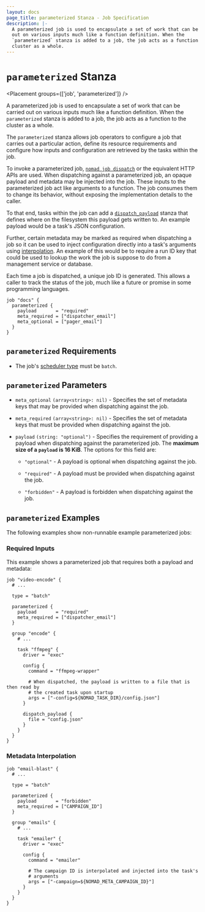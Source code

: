 ```yaml
---
layout: docs
page_title: parameterized Stanza - Job Specification
description: |-
  A parameterized job is used to encapsulate a set of work that can be carried
  out on various inputs much like a function definition. When the
  `parameterized` stanza is added to a job, the job acts as a function to the
  cluster as a whole.
---
```


# `parameterized` Stanza

<Placement groups={['job', 'parameterized']} />

A parameterized job is used to encapsulate a set of work that can be carried out
on various inputs much like a function definition. When the `parameterized`
stanza is added to a job, the job acts as a function to the cluster as a whole.

The `parameterized` stanza allows job operators to configure a job that carries
out a particular action, define its resource requirements and configure how
inputs and configuration are retrieved by the tasks within the job.

To invoke a parameterized job, [`nomad job dispatch`][dispatch command] or the equivalent HTTP APIs are
used. When dispatching against a parameterized job, an opaque payload and
metadata may be injected into the job. These inputs to the parameterized job act
like arguments to a function. The job consumes them to change its behavior,
without exposing the implementation details to the caller.

To that end, tasks within the job can add a
[`dispatch_payload`][dispatch_payload] stanza that
defines where on the filesystem this payload gets written to. An example payload
would be a task's JSON configuration.

Further, certain metadata may be marked as required when dispatching a job so it
can be used to inject configuration directly into a task's arguments using
[interpolation]. An example of this would be to require a run ID key that
could be used to lookup the work the job is suppose to do from a management
service or database.

Each time a job is dispatched, a unique job ID is generated. This allows a
caller to track the status of the job, much like a future or promise in some
programming languages.

```hcl
job "docs" {
  parameterized {
    payload       = "required"
    meta_required = ["dispatcher_email"]
    meta_optional = ["pager_email"]
  }
}
```

## `parameterized` Requirements

- The job's [scheduler type][batch-type] must be `batch`.

## `parameterized` Parameters

- `meta_optional` `(array<string>: nil)` - Specifies the set of metadata keys that
  may be provided when dispatching against the job.

- `meta_required` `(array<string>: nil)` - Specifies the set of metadata keys that
  must be provided when dispatching against the job.

- `payload` `(string: "optional")` - Specifies the requirement of providing a
  payload when dispatching against the parameterized job. The **maximum size of a
  `payload` is 16 KiB**. The options for this
  field are:

  - `"optional"` - A payload is optional when dispatching against the job.

  - `"required"` - A payload must be provided when dispatching against the job.

  - `"forbidden"` - A payload is forbidden when dispatching against the job.

## `parameterized` Examples

The following examples show non-runnable example parameterized jobs:

### Required Inputs

This example shows a parameterized job that requires both a payload and
metadata:

```hcl
job "video-encode" {
  # ...

  type = "batch"

  parameterized {
    payload       = "required"
    meta_required = ["dispatcher_email"]
  }

  group "encode" {
    # ...

    task "ffmpeg" {
      driver = "exec"

      config {
        command = "ffmpeg-wrapper"

        # When dispatched, the payload is written to a file that is then read by
        # the created task upon startup
        args = ["-config=${NOMAD_TASK_DIR}/config.json"]
      }

      dispatch_payload {
        file = "config.json"
      }
    }
  }
}
```

### Metadata Interpolation

```hcl
job "email-blast" {
  # ...

  type = "batch"

  parameterized {
    payload       = "forbidden"
    meta_required = ["CAMPAIGN_ID"]
  }

  group "emails" {
    # ...

    task "emailer" {
      driver = "exec"

      config {
        command = "emailer"

        # The campaign ID is interpolated and injected into the task's
        # arguments
        args = ["-campaign=${NOMAD_META_CAMPAIGN_ID}"]
      }
    }
  }
}
```

[batch-type]: /docs/job-specification/job#type "Batch scheduler type"

[dispatch command]: /docs/commands/job/dispatch "Nomad Job Dispatch Command"

[resources]: /docs/job-specification/resources "Nomad resources Job Specification"

[interpolation]: /docs/runtime/interpolation "Nomad Runtime Interpolation"

[dispatch_payload]: /docs/job-specification/dispatch_payload "Nomad dispatch_payload Job Specification"
